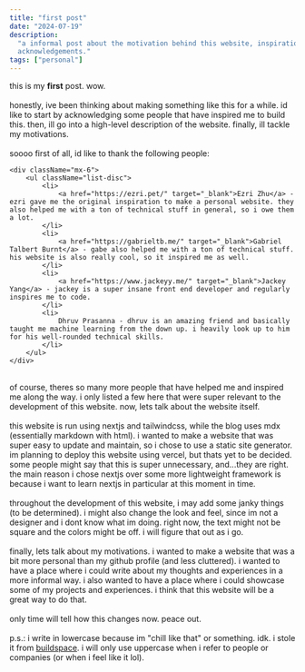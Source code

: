 ```yaml
---
title: "first post"
date: "2024-07-19"
description:
  "a informal post about the motivation behind this website, inspirations and
  acknowledgements."
tags: ["personal"]
---
```


this is my **first** post. wow. \
\
honestly, ive been thinking about making something like this for a while. id
like to start by acknowledging some people that have inspired me to build this.
then, ill go into a high-level description of the website. finally, ill tackle
my motivations.\
\
soooo first of all, id like to thank the following people:

    <div className="mx-6">
        <ul className="list-disc">
            <li>
                <a href="https://ezri.pet/" target="_blank">Ezri Zhu</a> - ezri gave me the original inspiration to make a personal website. they also helped me with a ton of technical stuff in general, so i owe them a lot.
            </li>
            <li>
                <a href="https://gabrieltb.me/" target="_blank">Gabriel Talbert Burnt</a> - gabe also helped me with a ton of technical stuff. his website is also really cool, so it inspired me as well.
            </li>
            <li>
                <a href="https://www.jackeyy.me/" target="_blank">Jackey Yang</a> - jackey is a super insane front end developer and regularly inspires me to code.
            </li>
            <li>
                Dhruv Prasanna - dhruv is an amazing friend and basically taught me machine learning from the down up. i heavily look up to him for his well-rounded technical skills.
            </li>
        </ul>
    </div>

\
of course, theres so many more people that have helped me and inspired me along the
way. i only listed a few here that were super relevant to the development of this
website. now, lets talk about the website itself. \
\
this website is run using nextjs and tailwindcss, while the blog uses mdx (essentially
markdown with html). i wanted to make a website that was super easy to update and
maintain, so i chose to use a static site generator. im planning to deploy this website
using vercel, but thats yet to be decided. some people might say that this is super
unnecessary, and...they are right. the main reason i chose nextjs over some more
lightweight framework is because i want to learn nextjs in particular at this moment
in time. \
\
throughout the development of this website, i may add some janky things (to be determined).
i might also change the look and feel, since im not a designer and i dont know what
im doing. right now, the text might not be square and the colors might be off. i
will figure that out as i go. \
\
finally, lets talk about my motivations. i wanted to make a website that was a bit
more personal than my github profile (and less cluttered). i wanted to have a place
where i could write about my thoughts and experiences in a more informal way. i also
wanted to have a place where i could showcase some of my projects and experiences.
i think that this website will be a great way to do that. \
\
only time will tell how this changes now. peace out. \
\
p.s.: i write in lowercase because im "chill like that" or something. idk. i stole
it from <a href="https://sage.buildspace.so/" target="_blank">buildspace</a>. i will
only use uppercase when i refer to people or companies (or when i feel like it lol).
